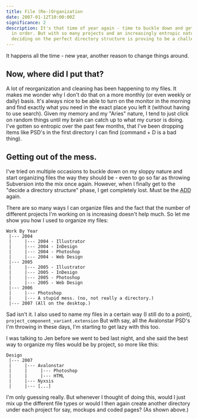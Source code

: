 ```yaml
---
title: File (Re-)Organization
date: 2007-01-12T10:00:00Z
significance: 2
description: It's that time of year again - time to buckle down and get my files
  in order. But with so many projects and an increasingly entropic nature,
  deciding on the perfect directory structure is proving to be a challenge.
---
```


It happens all the time - new year, another reason to change things around.

## Now, where did I put that?

A lot of reorganization and cleaning has been happening to my files. It makes me wonder why I don't do that on a more monthly (or even weekly or daily) basis. It's always nice to be able to turn on the monitor in the morning and find exactly what you need in the exact place you left it (without having to use search). Given my memory and my "Aries" nature, I tend to just click on random things until my brain can catch up to what my cursor is doing. I've gotten so entropic over the past few months, that I've been dropping items like PSD's in the first directory I can find (command + D is a bad thing).

## Getting out of the mess.

I've tried on multiple occasions to buckle down on my sloppy nature and start organizing files the way they should be - even to go so far as throwing Subversion into the mix once again. However, when I finally get to the "decide a directory structure" phase, I get completely lost. Must be the <acronym title="Attention Deficit Disorder">ADD</acronym> again.

There are so many ways I can organize files and the fact that the number of different projects I'm working on is increasing doesn't help much. So let me show you how I used to organize my files:

    Work By Year
     |--- 2004
     |     |--- 2004 - Illustrator
     |     |--- 2004 - InDesign
     |     |--- 2004 - Photoshop
     |     |--- 2004 - Web Design
     |--- 2005
     |     |--- 2005 - Illustrator
     |     |--- 2005 - InDesign
     |     |--- 2005 - Photoshop
     |     |--- 2005 - Web Design
     |--- 2006
     |     |--- Photoshop
     |     |--- A stupid mess. (no, not really a directory.)
     |--- 2007 (All on the desktop.)

Sad isn't it. I also used to name my files in a certain way (I still do to a point), `project_component_variant.extension` But with say, all the Avalonstar PSD's I'm throwing in these days, I'm starting to get lazy with this too.

I was talking to Jen before we went to bed last night, and she said the best way to organize my files would be by project, so more like this:

    Design
     |--- 2007
     |     |--- Avalonstar
     |     |     |--- Photoshop
     |     |     |--- HTML
     |     |--- Nyxsis
     |     |--- [...]

I'm only guessing really. But whenever I thought of doing this, would I just mix up the different file types or would I then again create another directory under each project for say, mockups and coded pages? (As shown above.)
